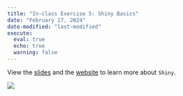 ```yaml
---
title: "In-class Exercise 5: Shiny Basics"
date: "February 17, 2024"
date-modified: "last-modified"
execute: 
  eval: true
  echo: true
  warning: false
---
```


View the [slides](https://isss608-ay2023-24jan.netlify.app/shinyworkshop/shiny1/shiny1#/title-slide) and the [website](https://shiny.posit.co/r/getstarted/shiny-basics/lesson1/index.html) to learn more about `Shiny`.

[![](../../images/prototype1.png)](https://kaixx1027.shinyapps.io/prototype1/)